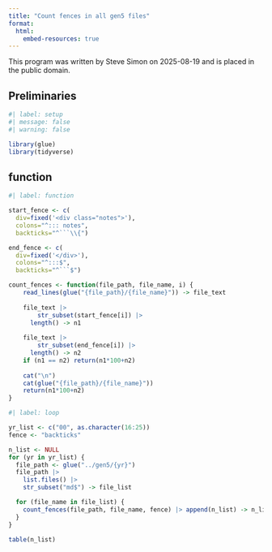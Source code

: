 ```yaml
---
title: "Count fences in all gen5 files"
format:
  html:
    embed-resources: true
---
```


This program was written by Steve Simon on 2025-08-19 and is placed in the public domain.

## Preliminaries

```r
#| label: setup
#| message: false
#| warning: false

library(glue)
library(tidyverse)
```


## function

```r
#| label: function

start_fence <- c(
  div=fixed('<div class="notes">'),
  colons="^::: notes",
  backticks="^```\\{")

end_fence <- c(
  div=fixed('</div>'),
  colons="^:::$",
  backticks="^```$")

count_fences <- function(file_path, file_name, i) {
	read_lines(glue("{file_path}/{file_name}")) -> file_text
  
	file_text |>
		str_subset(start_fence[i]) |>
	  length() -> n1
	
	file_text |>
		str_subset(end_fence[i]) |>
	  length() -> n2
	if (n1 == n2) return(n1*100+n2)
	
	cat("\n")
	cat(glue("{file_path}/{file_name}"))
	return(n1*100+n2)
}
```

```r
#| label: loop

yr_list <- c("00", as.character(16:25))
fence <- "backticks"

n_list <- NULL
for (yr in yr_list) {
  file_path <- glue("../gen5/{yr}")
  file_path |>
    list.files() |>
    str_subset("md$") -> file_list

  for (file_name in file_list) {
    count_fences(file_path, file_name, fence) |> append(n_list) -> n_list
  }
}

table(n_list)
```
